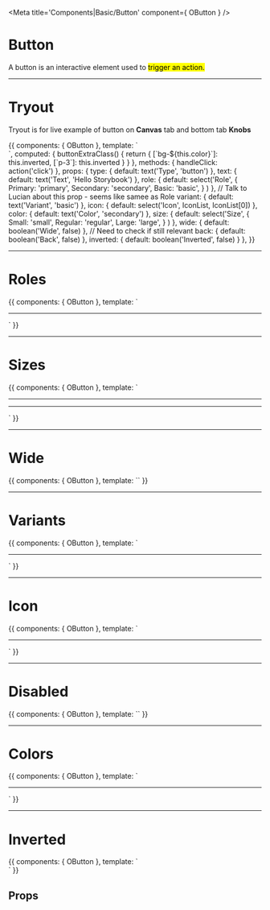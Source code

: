 

<Meta title='Components|Basic/Button' component={ OButton } />

# Button

A button is an interactive element used to <mark>trigger an action.</mark>

<hr/>


# Tryout

Tryout is for live example of button on **Canvas** tab and bottom tab **Knobs**

<Story name='Tryout'>
  {{
    components: { OButton },
    template: `<div :class="buttonExtraClass">
      <o-button @click="handleClick" :type="type" :text="text" :role="role" :icon="icon" :color="color" :size="size" :wide="wide" :back="back" :inverted="inverted"></o-button>
    </div>`,
    computed: {
      buttonExtraClass() {
        return {
          [`bg-${this.color}`]: this.inverted,
          [`p-3`]: this.inverted
        }
      }
    },
    methods: { handleClick: action('click') },
    props: {
      type: {
        default: text('Type', 'button')
      },
      text: {
        default: text('Text', 'Hello Storybook')
      },
      role: {
        default: select('Role', 
          { 
            Primary: 'primary',
            Secondary: 'secondary',
            Basic: 'basic',
          }
        )
      },
      // Talk to Lucian about this prop - seems like samee as Role
      variant: {
        default: text('Variant', 'basic')
      },
      icon: {
        default: select('Icon', IconList, IconList[0])
      },
      color: {
        default: text('Color', 'secondary')
      },
      size: {
        default: select('Size', 
          { 
            Small: 'small',
            Regular: 'regular',
            Large: 'large',
          }
        )
      },
      wide: {
        default: boolean('Wide', false)
      },
      // Need to check if still relevant
      back: {
        default: boolean('Back', false)
      },
      inverted: {
        default: boolean('Inverted', false)
      }
    },
  }}
</Story>

<hr/>


# Roles

<Preview>
  <Story name='Roles'>{{
    components: { OButton },
    template: `<div>
      <o-button text="Primary" role="primary" /><hr />
      <o-button text="Secondary" role="secondary" />
    </div>`
  }}</Story>
</Preview>

<hr/>


# Sizes

<Preview>
  <Story name='Sizes'>{{
    components: { OButton },
    template: `<div>
      <o-button text="Large" role="large" /><hr />
      <o-button text="Regular" /><hr />
      <o-button text="Small" role="small" />
    </div>`
  }}</Story>
</Preview>

<hr/>


# Wide

<Preview>
  <Story name='Wide'>{{
    components: { OButton },
    template: `<o-button text="Wide button" :wide="true" />`
  }}</Story>
</Preview>

<hr/>


# Variants
<!-- // Talk to Lucian about this prop - seems like samee as Role -->
<Preview>
  <Story name='Variants'>{{
    components: { OButton },
    template: `<div>
      <o-button text="Primary basic" variant="basic" /><hr />
      <o-button text="Secondary basic" variant="basic" role="secondary" />
    </div>`
  }}</Story>
</Preview>

<hr/>


# Icon

<Preview>
  <Story name='Icon'>{{
    components: { OButton },
    template: `<div>
      <o-button icon="remove" /><hr />
      <o-button text="With an icon" icon="arrow-right" />
    </div>`
  }}</Story>
</Preview>

<hr/>


# Disabled

<Preview>
  <Story name='Disabled'>{{
    components: { OButton },
    template: `<o-button text="Can't touch this" :isDisabled="true" />`
  }}</Story>
</Preview>

<hr/>


# Colors

<Preview>
  <Story name='Colors'>{{
    components: { OButton },
    template: `<div>
      <o-button text="Button" />
      <o-button text="Button" role="secondary" />
      <hr />
      <o-button text="Button" color="secondary" />
      <o-button text="Button" color="secondary" role="secondary" />
    </div>`
  }}</Story>
</Preview>

<hr/>


# Inverted

<Preview>
  <Story name='Inverted'>{{
    components: { OButton },
    template: `<div class="p-3 bg-primary">
      <o-button text="Button" :inverted="true"  />
      <o-button text="Button" :inverted="true" role="secondary" />
    </div>`
  }}</Story>
</Preview>



## Props

<Props of={OButton} />

